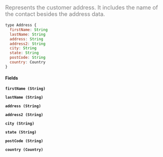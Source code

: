 <font color="grey" size="4">

Represents the customer address. It includes the name of the contact besides the address data.

</font>

```javascript
type Address {
  firstName: String
  lastName: String
  address: String
  address2: String
  city: String
  state: String
  postCode: String
  country: Country
}
```

#### Fields

**`firstName (String)`**

**`lastName (String)`**

**`address (String)`**

**`address2 (String)`**

**`city (String)`**

**`state (String)`**

**`postCode (String)`**

**`country (Country)`**